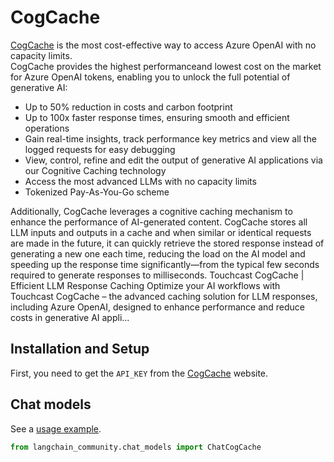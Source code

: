 # CogCache

[CogCache](https://touchcast.com/cogcache) is the most cost-effective way to access Azure OpenAI with no capacity limits.<br>
CogCache provides the highest performanceand lowest cost on the market for Azure OpenAI tokens, enabling you to unlock the full potential of generative AI:

- Up to 50% reduction in costs and carbon footprint
- Up to 100x faster response times, ensuring smooth and efficient operations
- Gain real-time insights, track performance key metrics and view all the logged requests for easy debugging
- View, control, refine and edit the output of generative AI applications via our Cognitive Caching technology
- Access the most advanced LLMs with no capacity limits
- Tokenized Pay-As-You-Go scheme

Additionally, CogCache leverages a cognitive caching mechanism to enhance the performance of AI-generated content. CogCache stores all LLM inputs and outputs in a cache and when similar or identical requests are made in the future, it can quickly retrieve the stored response instead of generating a new one each time, reducing the load on the AI model and speeding up the response time significantly—from the typical few seconds required to generate responses to milliseconds.
Touchcast CogCache | Efficient LLM Response Caching
Optimize your AI workflows with Touchcast CogCache – the advanced caching solution for LLM responses, including Azure OpenAI, designed to enhance performance and reduce costs in generative AI appli...
 

## Installation and Setup

First, you need to get the `API_KEY` from the [CogCache](https://app.cogcache.com/) website.

## Chat models

See a [usage example](/docs/integrations/chat/cogcache/).

```python
from langchain_community.chat_models import ChatCogCache
```
